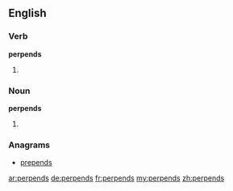 ==English==

===Verb===
'''perpends'''

# {{third-person singular of|perpend}}

===Noun===
'''perpends'''

# {{plural of|perpend}}

===Anagrams===
* [[prepends#English|prepends]]

[[ar:perpends]]
[[de:perpends]]
[[fr:perpends]]
[[my:perpends]]
[[zh:perpends]]